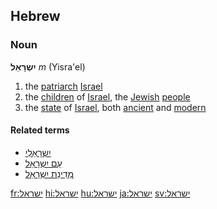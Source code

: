 ==Hebrew==
===Noun===
'''יִשְרָאֵל''' ''m'' (Yisra'el)

#the [[patriarch]] [[Israel]]
#the [[child|children]] of [[Israel]], the [[Jewish]] [[people]]
#the [[state]] of [[Israel]], both [[ancient]] and [[modern]]

====Related terms====
*[[ישראלי|יִשְרָאֵלִי]]
*[[עם ישראל|עַם יִשְרָאֵל]]
*[[מדינת ישראל|מְדִינַת יִשְרָאֵל]]

[[fr:ישראל]]
[[hi:ישראל]]
[[hu:ישראל]]
[[ja:ישראל]]
[[sv:ישראל]]